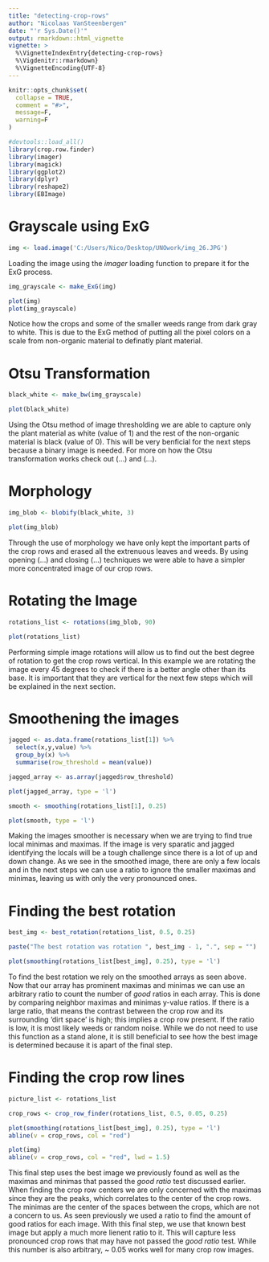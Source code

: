 ```yaml
---
title: "detecting-crop-rows"
author: "Nicolaas VanSteenbergen"
date: "'r Sys.Date()'"
output: rmarkdown::html_vignette
vignette: >
  %\VignetteIndexEntry{detecting-crop-rows}
  %\Vigdenitr::rmarkdown}
  %\VignetteEncoding{UTF-8}
---
```


```r
knitr::opts_chunk$set(
  collapse = TRUE,
  comment = "#>",
  message=F,
  warning=F
)
```

```r
#devtools::load_all()
library(crop.row.finder)
library(imager)
library(magick)
library(ggplot2)
library(dplyr)
library(reshape2)
library(EBImage)
```

# Grayscale using ExG

```r
img <- load.image('C:/Users/Nico/Desktop/UNOwork/img_26.JPG')
```

Loading the image using the *imager* loading function to prepare it for the ExG process.

```r
img_grayscale <- make_ExG(img)

plot(img)
plot(img_grayscale)
```

Notice how the crops and some of the smaller weeds range from dark gray to white. This is due to the ExG method of putting all the pixel colors on a scale from non-organic material to definatly plant material.

# Otsu Transformation

```r
black_white <- make_bw(img_grayscale)

plot(black_white)
```

Using the Otsu method of image thresholding we are able to capture only the plant material as white (value of 1) and the rest of the non-organic material is black (value of 0). This will be very benficial for the next steps because a binary image is needed. For more on how the Otsu transformation works check out (...) and (...).

# Morphology

```r
img_blob <- blobify(black_white, 3)

plot(img_blob)
```

Through the use of morphology we have only kept the important parts of the crop rows and erased all the extrenuous leaves and weeds. By using opening (...) and closing (...) techniques we were able to have a simpler more concentrated image of our crop rows.

# Rotating the Image

```r
rotations_list <- rotations(img_blob, 90) 

plot(rotations_list)
```

Performing simple image rotations will allow us to find out the best degree of rotation to get the crop rows vertical. In this example we are rotating the image every 45 degrees to check if there is a better angle other than its base. It is important that they are vertical for the next few steps which will be explained in the next section.

# Smoothening the images

```r
jagged <- as.data.frame(rotations_list[1]) %>%
  select(x,y,value) %>%
  group_by(x) %>%
  summarise(row_threshold = mean(value))

jagged_array <- as.array(jagged$row_threshold)

plot(jagged_array, type = 'l')

smooth <- smoothing(rotations_list[1], 0.25)

plot(smooth, type = 'l')
```

Making the images smoother is necessary when we are trying to find true local minimas and maximas. If the image is very sparatic and jagged identifying the locals will be a tough challenge since there is a lot of up and down change. As we see in the smoothed image, there are only a few locals and in the next steps we can use a ratio to ignore the smaller maximas and minimas, leaving us with only the very pronounced ones.

# Finding the best rotation

```r
best_img <- best_rotation(rotations_list, 0.5, 0.25)

paste("The best rotation was rotation ", best_img - 1, ".", sep = "")

plot(smoothing(rotations_list[best_img], 0.25), type = 'l')
```

To find the best rotation we rely on the smoothed arrays as seen above. Now that our array has prominent maximas and minimas we can use an arbitrary ratio to count the number of *good* ratios in each array. This is done by comparing neighbor maximas and minimas y-value ratios. If there is a large ratio, that means the contrast between the crop row and its surrounding 'dirt space' is high; this implies a crop row present. If the ratio is low, it is most likely weeds or random noise. While we do not need to use this function as a stand alone, it is still beneficial to see how the best image is determined because it is apart of the final step.

# Finding the crop row lines

```r
picture_list <- rotations_list

crop_rows <- crop_row_finder(rotations_list, 0.5, 0.05, 0.25)

plot(smoothing(rotations_list[best_img], 0.25), type = 'l')
abline(v = crop_rows, col = "red")

plot(img)
abline(v = crop_rows, col = "red", lwd = 1.5)
```

This final step uses the best image we previously found as well as the maximas and minimas that passed the *good ratio* test discussed earlier. When finding the crop row centers we are only concerned with the maximas since they are the peaks, which correlates to the center of the crop rows. The minimas are the center of the spaces between the crops, which are not a concern to us. As seen previously we used a ratio to find the amount of good ratios for each image. With this final step, we use that known best image but apply a much more lienent ratio to it. This will capture less pronounced crop rows that may have not passed the *good ratio* test. While this number is also arbitrary, ~ 0.05 works well for many crop row images.
